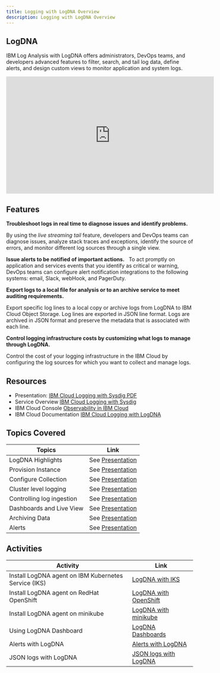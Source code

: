 ```yaml
---
title: Logging with LogDNA Overview
description: Logging with LogDNA Overview
---
```



## LogDNA
IBM Log Analysis with LogDNA offers administrators, DevOps teams, and developers advanced features to filter, search, and tail log data, define alerts, and design custom views to monitor application and system logs.
<iframe width="560" height="315" src="https://www.youtube.com/embed/Npj1qqngX9E" frameborder="0" allow="accelerometer; autoplay; encrypted-media; gyroscope; picture-in-picture" allowfullscreen></iframe>

## Features

**Troubleshoot logs in real time to diagnose issues and identify problems.**

By using the *live streaming tail* feature, developers and DevOps teams can diagnose issues, analyze stack traces and exceptions, identify the source of errors, and monitor different log sources through a single view. 

**Issue alerts to be notified of important actions.**
 
To act promptly on application and services events that you identify as critical or warning, DevOps teams can configure alert notification integrations to the following systems: email, Slack, webHook, and PagerDuty.

**Export logs to a local file for analysis or to an archive service to meet auditing requirements.**

Export specific log lines to a local copy or archive logs from LogDNA to IBM Cloud Object Storage.
Log lines are exported in JSON line format. Logs are archived in JSON format and preserve the metadata that is associated with each line. 

**Control logging infrastructure costs by customizing what logs to manage through LogDNA.**

Control the cost of your logging infrastructure in the IBM Cloud by configuring the log sources for which you want to collect and manage logs. 
## Resources

- Presentation: [IBM Cloud Logging with Sysdig PDF](/slides/09-IBM-Cloud-Logging-with-LogDNA.pdf)
- Service Overview [IBM Cloud Logging with Sysdig](https://www.ibm.com/cloud/log-analysis)
- IBM Cloud Console [Observability in IBM Cloud](https://cloud.ibm.com/observe)
- IBM Cloud Documentation [IBM Cloud Logging with LogDNA](https://cloud.ibm.com/docs/Log-Analysis-with-LogDNA)


## Topics Covered

| Topics                          | Link        |
| --------------------------------|----------- |
| LogDNA Highlights | See [Presentation](/slides/09-IBM-Cloud-Logging-with-LogDNA.pdf) |
| Provision Instance |  See [Presentation](/slides/09-IBM-Cloud-Logging-with-LogDNA.pdf) |
| Configure Collection |  See [Presentation](/slides/09-IBM-Cloud-Logging-with-LogDNA.pdf) |
| Cluster level logging | See [Presentation](/slides/09-IBM-Cloud-Logging-with-LogDNA.pdf) |
| Controlling log ingestion | See [Presentation](/slides/09-IBM-Cloud-Logging-with-LogDNA.pdf) |
| Dashboards and Live View | See [Presentation](/slides/09-IBM-Cloud-Logging-with-LogDNA.pdf) |
| Archiving Data | See [Presentation](/slides/09-IBM-Cloud-Logging-with-LogDNA.pdf) |
| Alerts | See [Presentation](/slides/09-IBM-Cloud-Logging-with-LogDNA.pdf) |


## Activities

| Activity                        | Link       |
| --------------------------------|----------- |
| Install LogDNA agent on IBM Kubernetes Service (IKS)|  [LogDNA with IKS](../logdna/activities/iks/) |
| Install LogDNA agent on RedHat OpenShift|  [LogDNA with OpenShift](https://cloud.ibm.com/docs/Log-Analysis-with-LogDNA?topic=Log-Analysis-with-LogDNA-config_agent_os_cluster) |
| Install LogDNA agent on minikube |  [LogDNA with minikube](../logdna/activities/minikube/) |
| Using LogDNA Dashboard |  [LogDNA Dashboards](../logdna/activities/dashboards/) |
| Alerts with LogDNA |  [Alerts with LogDNA](../logdna/activities/alerts/) |
| JSON logs with LogDNA |  [JSON logs with LogDNA ](../logdna/activities/logger/nodejs) |





